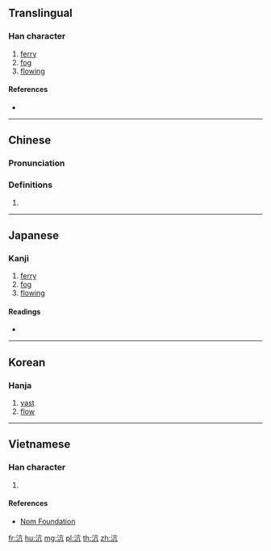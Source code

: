 ==Translingual==

===Han character===
{{Han char|rn=85|rad=水|as=04|sn=7|four=30117|canj=EYHN|ids=⿰氵亢}}

# [[ferry]]
# [[fog]]
# [[flow]]ing

====References====
* {{Han ref|kx=0610.030|dkj=17187|dj=1002.130|hdz=31572.020|uh=6C86|ud=27782|bh=A859|bd=43097}}

----

==Chinese==
{{zh-forms}}

===Pronunciation===
{{zh-pron
|m=hàng,háng
|c=hong4
|mc=y
|oc=y
|ma=
|cat=n,a
}}

===Definitions===
{{zh-hanzi}}

# {{rfdef|lang=zh}}

----

==Japanese==

===Kanji===
{{ja-kanji|grade=|rs=水04}}

# [[ferry]]
# [[fog]]
# [[flowing]]

====Readings====
* {{ja-readings|on=[[こう]] (kō), [[ごう]] (gō)|kun=[[ひろい]] (hiroi)}}

----

==Korean==

===Hanja===
{{ko-hanja|hangeul=항|eumhun=|rv=hang|mr=hang|y=hang}}

# [[vast]]
# [[flow]]

----

==Vietnamese==

===Han character===
{{vi-readings|rs=水04| hanviet = hàng}}

# {{defn|lang=vi|sort=水04}}

====References====
*[http://nomfoundation.org/common/nom_details.php?codepoint=6c86 Nom Foundation]

[[fr:沆]]
[[hu:沆]]
[[mg:沆]]
[[pl:沆]]
[[th:沆]]
[[zh:沆]]